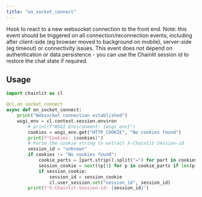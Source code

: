 ```yaml
---
title: "on_socket_connect"
---
```


Hook to react to a new websocket connection to the front end. Note: this event should be triggered on all connection/reconnection events, including after client-side (eg browser moved to background on mobile), server-side (eg timeout) or connectivity issues. This event does not depend on authentication or data persistence - you can use the Chainlit session id to restore the chat state if required.

## Usage

```python
import chainlit as cl

@cl.on_socket_connect
async def on_socket_connect:
    print("Websocket connection established")
    wsgi_env = cl.context.session.environ
        # print(f"WSGI Environment: {wsgi_env}")
        cookies = wsgi_env.get("HTTP_COOKIE", "No cookies found")
        print(f"Cookies: {cookies}")
        # Parse the cookie string to extract X-Chainlit-Session-id
        session_id = "unknown"
        if cookies != "No cookies found":
            cookie_parts = [part.strip().split("=") for part in cookies.split(";")]
            session_cookie = next((p[1] for p in cookie_parts if len(p) == 2 and p[0] == "X-Chainlit-Session-id"), None)
            if session_cookie:
                session_id = session_cookie
                cl.user_session.set("session_id", session_id)
        print(f"X-Chainlit-Session-id: {session_id}")
```
